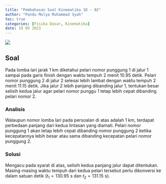 ```yaml
---
title: "Pembahasan Soal Kinematika 1D - 02"
author: "Pandu Mulya Muhammad Syah"
toc: true
categories: [Fisika Dasar, Kinematika]
date: 19 05 2023
---
```


![](img/tb-kinematik-1d-02.png)

## Soal

Pada lomba lari jarak 1 km diketahui pelari nomor punggung 1 di jalur 1 sampai pada garis finish dengan waktu tempuh 2 menit 10.95 detik. Pelari nomor punggung 2 di jalur 2 selesai lebih lambat dengan waktu tempuh 2 menit 11.15 detik. Jika jalur 2 lebih panjang dibanding jalur 1, tentukan besar selisih kedua jalur agar pelari nomor punggu 1 tetap lebih cepat dibanding pelari nomor 2.


### Analisis

Walaupun nomor lomba lari pada persoalan di atas adalah 1 km, terdapat perbedaan panjang dari kedua lintasan yang diamati. Pelari nomor punggung 1 akan tetap lebih cepat dibanding nomor punggung 2 ketika kecepatannya lebih besar atau sama dibanding kecepatan pelari nomor punggung 2.

```{=tex}
\begin{align*}
v_1 &\geq v_2
\end{align*}
```

### Solusi

Mengacu pada syarat di atas, selisih kedua panjang jalur dapat ditentukan. Masing-masing waktu tempuh dari kedua pelari tersebut perlu dikonversi ke dalam satuan detik ($t_1 = 130.95 \text{ s}$ dan $t_2 = 131.15 \text{ s}$).

```{=tex}
\begin{align*}
v_1 &\geq v_2\\
\frac{L_1}{t_1} &= \frac{L_2}{t_2}\\
\frac{L_1}{L_2} &= \frac{t_1}{t_2}\\
\frac{L_1}{L_2} &= \frac{130.95}{131.15}\\
L_2 &= L_1 \cdot \frac{131.15}{130.95}\\
L_2 - L_1 &= 1000 \cdot \left( \frac{131.15}{130.95} - 1\right)\\
L_2 - L_1 &= 1.53 \text{ m}
\end{align*}
```